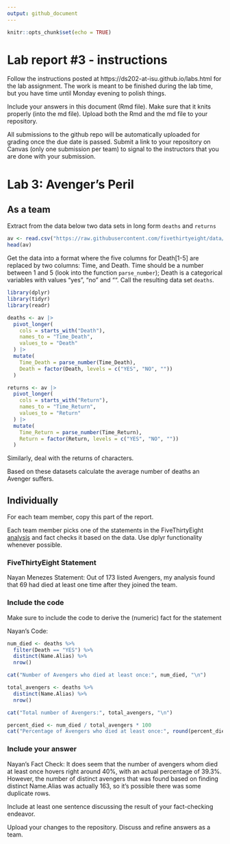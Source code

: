 ```yaml
---
output: github_document
---
```


<!-- README.md is generated from README.Rmd. Please edit the README.Rmd file -->


```r
knitr::opts_chunk$set(echo = TRUE)
```

# Lab report #3 - instructions

Follow the instructions posted at https://ds202-at-isu.github.io/labs.html for the lab assignment. The work is meant to be finished during the lab time, but you have time until Monday evening to polish things.

Include your answers in this document (Rmd file). Make sure that it knits properly (into the md file). Upload both the Rmd and the md file to your repository.  

All submissions to the github repo will be automatically uploaded for grading once the due date is passed.
Submit a link to your repository on Canvas (only one submission per team) to signal to the instructors that you are done with your submission.

# Lab 3: Avenger's Peril

## As a team

Extract from the data below two data sets in long form `deaths` and `returns`

```r
av <- read.csv("https://raw.githubusercontent.com/fivethirtyeight/data/master/avengers/avengers.csv", stringsAsFactors = FALSE)
head(av)
```

Get the data into a format where the five columns for Death[1-5] are replaced by two columns: Time, and Death. Time should be a number between 1 and 5 (look into the function `parse_number`); Death is a categorical variables with values "yes", "no" and "". Call the resulting data set `deaths`. 

```r
library(dplyr)
library(tidyr)
library(readr)

deaths <- av |>
  pivot_longer(
    cols = starts_with("Death"),
    names_to = "Time_Death",
    values_to = "Death"
  ) |>
  mutate(
    Time_Death = parse_number(Time_Death),
    Death = factor(Death, levels = c("YES", "NO", ""))
  )

returns <- av |>
  pivot_longer(
    cols = starts_with("Return"),
    names_to = "Time_Return",
    values_to = "Return"
  ) |>
  mutate(
    Time_Return = parse_number(Time_Return),
    Return = factor(Return, levels = c("YES", "NO", ""))
  )
```

Similarly, deal with the returns of characters.

Based on these datasets calculate the average number of deaths an Avenger suffers. 

## Individually

For each team member, copy this part of the report. 

Each team member picks one of the statements in the FiveThirtyEight [analysis](https://fivethirtyeight.com/features/avengers-death-comics-age-of-ultron/) and fact checks it based on the data. Use dplyr functionality whenever possible.

### FiveThirtyEight Statement

Nayan Menezes Statement: Out of 173 listed Avengers, my analysis found that 69 had died at least one time after they joined the team.

### Include the code

Make sure to include the code to derive the (numeric) fact for the statement

Nayan's Code:

```r
num_died <- deaths %>%
  filter(Death == "YES") %>%
  distinct(Name.Alias) %>%
  nrow()

cat("Number of Avengers who died at least once:", num_died, "\n")

total_avengers <- deaths %>%
  distinct(Name.Alias) %>%
  nrow()

cat("Total number of Avengers:", total_avengers, "\n")

percent_died <- num_died / total_avengers * 100
cat("Percentage of Avengers who died at least once:", round(percent_died, 1), "%\n")
```

### Include your answer

Nayan's Fact Check: It does seem that the number of avengers whom died at least once hovers right around 40%, with an actual percentage of 39.3%. However, the number of distinct avengers that was found based on finding distinct Name.Alias was actually 163, so it's possible there was some duplicate rows.

Include at least one sentence discussing the result of your fact-checking endeavor.

Upload your changes to the repository. Discuss and refine answers as a team.
